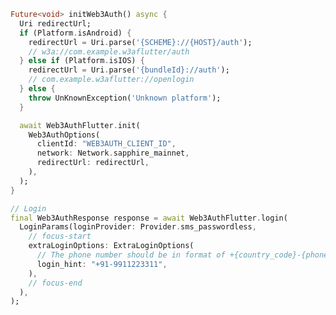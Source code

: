 ```dart title="Usage"
Future<void> initWeb3Auth() async {
  Uri redirectUrl;
  if (Platform.isAndroid) {
    redirectUrl = Uri.parse('{SCHEME}://{HOST}/auth');
    // w3a://com.example.w3aflutter/auth
  } else if (Platform.isIOS) {
    redirectUrl = Uri.parse('{bundleId}://auth');
    // com.example.w3aflutter://openlogin
  } else {
    throw UnKnownException('Unknown platform');
  }

  await Web3AuthFlutter.init(
    Web3AuthOptions(
      clientId: "WEB3AUTH_CLIENT_ID",
      network: Network.sapphire_mainnet,
      redirectUrl: redirectUrl,
    ),
  );
}

// Login
final Web3AuthResponse response = await Web3AuthFlutter.login(
  LoginParams(loginProvider: Provider.sms_passwordless,
    // focus-start
    extraLoginOptions: ExtraLoginOptions(
      // The phone number should be in format of +{country_code}-{phone_number}
      login_hint: "+91-9911223311",
    ),
    // focus-end
  ),
);
```
